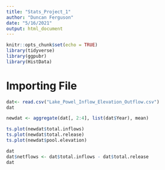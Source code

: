 ```yaml
---
title: "Stats_Project_1"
author: "Duncan Ferguson"
date: "5/16/2021"
output: html_document
---
```


```r
knitr::opts_chunk$set(echo = TRUE)
library(tidyverse)
library(ggpubr)
library(HistData)
```



# Importing File
```r
dat<- read.csv("Lake_Powel_Inflow_Elevation_Outflow.csv")
dat

newdat <- aggregate(dat[, 2:4], list(dat$Year), mean)

ts.plot(newdat$total.inflows)
ts.plot(newdat$total.release)
ts.plot(newdat$pool.elevation)

```

```r
dat
dat$netflows <- dat$total.inflows - dat$total.release
dat



```





